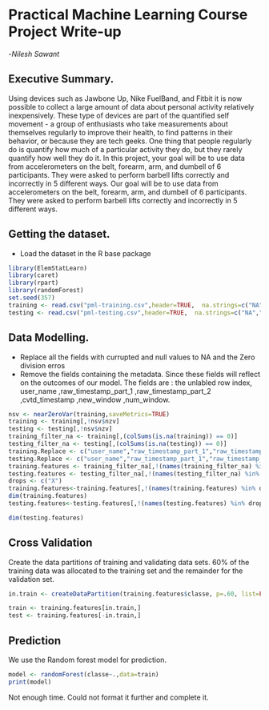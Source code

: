 Practical Machine Learning Course Project Write-up
========================================================
-*Nilesh Sawant*

## Executive Summary.

Using devices such as Jawbone Up, Nike FuelBand, and Fitbit it is now possible to collect a large amount of data about personal activity relatively inexpensively. These type of devices are part of the quantified self movement - a group of enthusiasts who take measurements about themselves regularly to improve their health, to find patterns in their behavior, or because they are tech geeks. One thing that people regularly do is quantify how much of a particular activity they do, but they rarely quantify how well they do it. In this project, your goal will be to use data from accelerometers on the belt, forearm, arm, and dumbell of 6 participants. They were asked to perform barbell lifts correctly and incorrectly in 5 different ways.
Our goal will be to use data from accelerometers on the belt, forearm, arm, and dumbell of 6 participants. They were asked to perform barbell lifts correctly and incorrectly in 5 different ways.


## Getting the dataset.

* Load the dataset in the R base package
```r
library(ElemStatLearn)
library(caret)
library(rpart)
library(randomForest)
set.seed(357)
training <- read.csv("pml-training.csv",header=TRUE,  na.strings=c("NA",""));
testing <- read.csv("pml-testing.csv",header=TRUE,  na.strings=c("NA",""));

```

## Data Modelling.

* Replace all the fields with currupted and null values to NA and the Zero division erros
* Remove the fields containing the metadata. Since these fields will reflect on the outcomes of our model. The fields are : the unlabled row index, user_name ,raw_timestamp_part_1 ,raw_timestamp_part_2 ,cvtd_timestamp ,new_window ,num_window.

```r
nsv <- nearZeroVar(training,saveMetrics=TRUE)
training <- training[,!nsv$nzv]
testing <- testing[,!nsv$nzv]
training_filter_na <- training[,(colSums(is.na(training)) == 0)]
testing_filter_na <- testing[,(colSums(is.na(testing)) == 0)]
training.Replace <- c("user_name","raw_timestamp_part_1","raw_timestamp_part_2","cvtd_timestamp","num_window")
testing.Replace <- c("user_name","raw_timestamp_part_1","raw_timestamp_part_2","cvtd_timestamp","num_window","problem_id")
training.features <- training_filter_na[,!(names(training_filter_na) %in% training.Replace)]
testing.features <- testing_filter_na[,!(names(testing_filter_na) %in% testing.Replace)]
drops <- c("X")
training.features<-training.features[,!(names(training.features) %in% drops)]
dim(training.features)
testing.features<-testing.features[,!(names(testing.features) %in% drops)]

dim(testing.features)
```

## Cross Validation

Create the data partitions of training and validating data sets. 60% of the training data was allocated to the training set and the remainder for the validation set.

```r
in.train <- createDataPartition(training.features$classe, p=.60, list=FALSE)

train <- training.features[in.train,]
test <- training.features[-in.train,]
```
## Prediction

We use the Random forest model for prediction.

```r
model <- randomForest(classe~.,data=train)
print(model)

```

Not enough time. Could not format it further and complete it.

